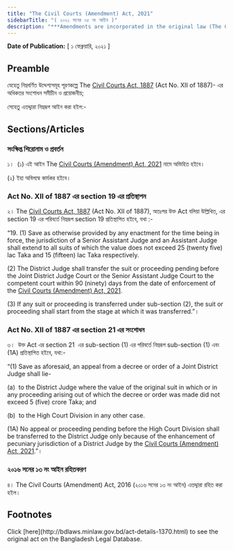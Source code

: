 ```yaml
---
title: "The Civil Courts (Amendment) Act, 2021"
sidebarTitle: "( ২০২১ সনের ০৫ নং আইন )"
description: "***Amendments are incorporated in the original law (The Civil Courts Act, 1887)*** The Civil Courts Act, 1887 এর অধিকতর সংশোধনকল্পে প্রনীত আইন"
---
```


**Date of Publication:** [ ১ ফেব্রুয়ারি, ২০২১ ]

## Preamble

যেহেতু নিম্নবর্ণিত উদ্দেশ্যসমূহ পূরণকল্পে The [Civil Courts Act, 1887](/laws/act-59 "Civil Courts Act, 1887") (Act No. XII of 1887)- এর অধিকতর সংশোধন সমীচীন ও প্রয়োজনীয়;

সেহেতু এতদ্দ্বারা নিম্নরূপ আইন করা হইল:-

## Sections/Articles

### সংক্ষিপ্ত শিরোনাম ও প্রবর্তন

১।  (১) এই আইন The [Civil Courts (Amendment) Act, 2021](/laws/act-1370 "Civil Courts (Amendment) Act, 2021") নামে অভিহিত হইবে।

(২) ইহা অবিলম্বে কার্যকর হইবে।

### Act No. XII of 1887 এর section 19 এর প্রতিস্থাপন

২। The [Civil Courts Act, 1887](/laws/act-59 "Civil Courts Act, 1887") (Act No. XII of 1887), অতঃপর উক্ত Act বলিয়া উল্লিখিত, এর section 19 এর পরিবর্তে নিম্নরূপ section 19 প্রতিস্থাপিত হইবে, যথা :-

“19. (1) Save as otherwise provided by any enactment for the time being in force, the jurisdiction of a Senior Assistant Judge and an Assistant Judge shall extend to all suits of which the value does not exceed 25 (twenty five) lac Taka and 15 (fifteen) lac Taka respectively.

(2) The District Judge shall transfer the suit or proceeding pending before the Joint District Judge Court or the Senior Assistant Judge Court to the competent court within 90 (ninety) days from the date of enforcement of the [Civil Courts (Amendment) Act, 2021](/laws/act-1370 "Civil Courts (Amendment) Act, 2021").

(3) If any suit or proceeding is transferred under sub-section (2), the suit or proceeding shall start from the stage at which it was transferred.”।

### Act No. XII of 1887 এর section 21 এর সংশোধন

৩।  উক্ত Act এর section 21  এর sub-section (1) এর পরিবর্তে নিম্নরূপ sub-section (1) এবং (1A) প্রতিস্থাপিত হইবে, যথা:-

“(1) Save as aforesaid, an appeal from a decree or order of a Joint District Judge shall lie-

(a)  to the District Judge where the value of the original suit in which or in any proceeding arising out of which the decree or order was made did not exceed 5 (five) crore Taka; and

(b)  to the High Court Division in any other case.

(1A) No appeal or proceeding pending before the High Court Division shall be transferred to the District Judge only because of the enhancement of pecuniary jurisdiction of a District Judge by the [Civil Courts (Amendment) Act, 2021](/laws/act-1370 "Civil Courts (Amendment) Act, 2021").”।

### ২০১৬ সনের ১৩ নং আইন রহিতকরণ

৪। The Civil Courts (Amendment) Act, 2016 (২০১৬ সনের ১৩ নং আইন) এতদ্দ্বারা রহিত করা হইল।

## Footnotes

<Note>
  Click [here](http://bdlaws.minlaw.gov.bd/act-details-1370.html) to see the original act on the Bangladesh Legal Database.
</Note>

